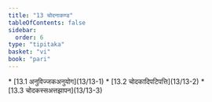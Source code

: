 ```yaml
---
title: "13 चोदनाकण्ड"
tableOfContents: false
sidebar:
  order: 6
type: "tipitaka"
basket: "vi"
book: "pari"
---
```



<DynamicBreadcrumb />



<TableOfContents book="pari" section="13">
* [13.1 अनुविज्जकअनुयोग](13/13-1)
* [13.2 चोदकादिपटिपत्ति](13/13-2)
* [13.3 चोदकस्सअत्तझापन](13/13-3)
</TableOfContents>